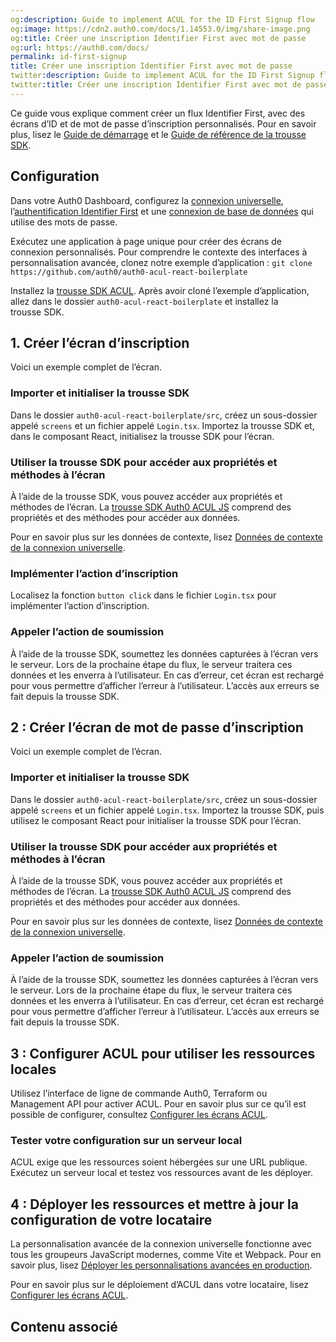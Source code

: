 ```yaml
---
og:description: Guide to implement ACUL for the ID First Signup flow
og:image: https://cdn2.auth0.com/docs/1.14553.0/img/share-image.png
og:title: Créer une inscription Identifier First avec mot de passe
og:url: https://auth0.com/docs/
permalink: id-first-signup
title: Créer une inscription Identifier First avec mot de passe
twitter:description: Guide to implement ACUL for the ID First Signup flow
twitter:title: Créer une inscription Identifier First avec mot de passe
---
```


Ce guide vous explique comment créer un flux Identifier First, avec des écrans d’ID et de mot de passe d’inscription personnalisés. Pour en savoir plus, lisez le [Guide de démarrage](/login-pages/advanced-customizations/getting-started) et le [Guide de référence de la trousse SDK](/login-pages/advanced-customizations/getting-started/sdk-quickstart).

## Configuration

Dans votre Auth0 Dashboard, configurez la [connexion universelle](/login/universal-login/universal-experience), l’[authentification Identifier First](/login/universal-login/identifier-first) et une [connexion de base de données](/applications/set-up-database-connections) qui utilise des mots de passe.

Exécutez une application à page unique pour créer des écrans de connexion personnalisés. Pour comprendre le contexte des interfaces à personnalisation avancée, clonez notre exemple d’application :   `git clone https://github.com/auth0/auth0-acul-react-boilerplate`

Installez la [trousse SDK ACUL](/login-pages/advanced-customizations/getting-started/sdk-quickstart). Après avoir cloné l’exemple d’application, allez dans le dossier `auth0-acul-react-boilerplate` et installez la trousse SDK.



## 1. Créer l’écran d’inscription



Voici un exemple complet de l’écran.



### Importer et initialiser la trousse SDK

Dans le dossier `auth0-acul-react-boilerplate/src`, créez un sous-dossier appelé `screens` et un fichier appelé `Login.tsx`. Importez la trousse SDK et, dans le composant React, initialisez la trousse SDK pour l’écran.



### Utiliser la trousse SDK pour accéder aux propriétés et méthodes à l’écran

À l’aide de la trousse SDK, vous pouvez accéder aux propriétés et méthodes de l’écran. La [trousse SDK Auth0 ACUL JS](/login-pages/advanced-customizations/getting-started/sdk-quickstart) comprend des propriétés et des méthodes pour accéder aux données.

Pour en savoir plus sur les données de contexte, lisez [Données de contexte de la connexion universelle](/not-found/17CiWTJFxPLxKRT4ZQ9bCD).

### Implémenter l’action d’inscription

Localisez la fonction `button click` dans le fichier `Login.tsx` pour implémenter l’action d’inscription.


### Appeler l’action de soumission

À l’aide de la trousse SDK, soumettez les données capturées à l’écran vers le serveur. Lors de la prochaine étape du flux, le serveur traitera ces données et les enverra à l’utilisateur. En cas d’erreur, cet écran est rechargé pour vous permettre d’afficher l’erreur à l’utilisateur. L’accès aux erreurs se fait depuis la trousse SDK.



## 2 : Créer l’écran de mot de passe d’inscription



Voici un exemple complet de l’écran.



### Importer et initialiser la trousse SDK

Dans le dossier `auth0-acul-react-boilerplate/src`, créez un sous-dossier appelé `screens` et un fichier appelé `Login.tsx`. Importez la trousse SDK, puis utilisez le composant React pour initialiser la trousse SDK pour l’écran.



### Utiliser la trousse SDK pour accéder aux propriétés et méthodes à l’écran

À l’aide de la trousse SDK, vous pouvez accéder aux propriétés et méthodes de l’écran. La [trousse SDK Auth0 ACUL JS](/login-pages/advanced-customizations/getting-started/sdk-quickstart) comprend des propriétés et des méthodes pour accéder aux données.

Pour en savoir plus sur les données de contexte, lisez [Données de contexte de la connexion universelle](/not-found/17CiWTJFxPLxKRT4ZQ9bCD).



### Appeler l’action de soumission

À l’aide de la trousse SDK, soumettez les données capturées à l’écran vers le serveur. Lors de la prochaine étape du flux, le serveur traitera ces données et les enverra à l’utilisateur. En cas d’erreur, cet écran est rechargé pour vous permettre d’afficher l’erreur à l’utilisateur. L’accès aux erreurs se fait depuis la trousse SDK.



## 3 : Configurer ACUL pour utiliser les ressources locales

Utilisez l’interface de ligne de commande Auth0, Terraform ou Management API pour activer ACUL. Pour en savoir plus sur ce qu’il est possible de configurer, consultez [Configurer les écrans ACUL](/login-pages/advanced-customizations/getting-started/configure-acul-screens).



### Tester votre configuration sur un serveur local

ACUL exige que les ressources soient hébergées sur une URL publique. Exécutez un serveur local et testez vos ressources avant de les déployer.



## 4 : Déployer les ressources et mettre à jour la configuration de votre locataire

La personnalisation avancée de la connexion universelle fonctionne avec tous les groupeurs JavaScript modernes, comme Vite et Webpack. Pour en savoir plus, lisez [Déployer les personnalisations avancées en production](/not-found/4plD7FvF7vu9nZLTWBVQ3H).

Pour en savoir plus sur le déploiement d’ACUL dans votre locataire, lisez [Configurer les écrans ACUL](/login-pages/advanced-customizations/getting-started/configure-acul-screens).

## Contenu associé
